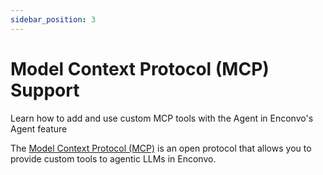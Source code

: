 ```yaml
---
sidebar_position: 3
---
```



# Model Context Protocol (MCP) Support

Learn how to add and use custom MCP tools with the Agent in Enconvo's Agent feature


The [Model Context Protocol (MCP)](https://modelcontextprotocol.io/introduction) is an open protocol that allows you to provide custom tools to agentic LLMs in Enconvo.


